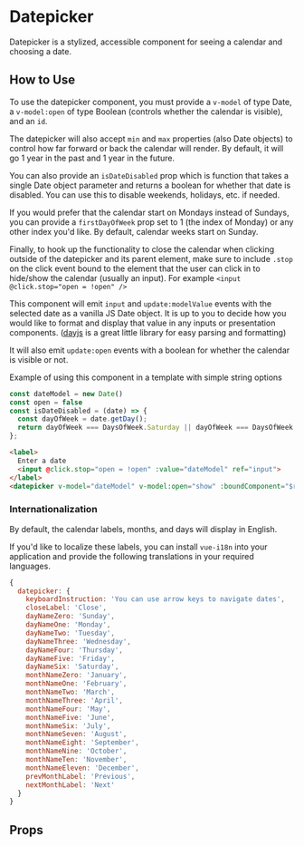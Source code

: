 
# Datepicker

Datepicker is a stylized, accessible component for seeing a calendar and choosing a date.

<Preview>
  <Story id="components-datepicker--primary" />
</Preview>

## How to Use
To use the datepicker component, you must provide a `v-model` of type Date, a `v-model:open` of type Boolean (controls whether the calendar is visible), and an `id`.

The datepicker will also accept `min` and `max` properties (also Date objects) to control how far forward or back the calendar will render. By default, it will go 1 year in the past and 1 year in the future.

You can also provide an `isDateDisabled` prop which is function that takes a single Date object parameter and returns a boolean for whether that date is disabled. You can use this to disable weekends, holidays, etc. if needed.

If you would prefer that the calendar start on Mondays instead of Sundays,  you can provide a `firstDayOfWeek` prop set to 1 (the index of Monday) or any other index you'd like. By default, calendar weeks start on Sunday.

Finally, to hook up the functionality to close the calendar when clicking outside of the datepicker and its parent element, make sure to include `.stop` on the click event bound to the element that the user can click in to hide/show the calendar (usually an input). For example `<input @click.stop="open = !open" />`

This component will emit `input` and `update:modelValue` events with the selected date as a vanilla JS Date object. It is up to you to decide how you would like to format and display that value in any inputs or presentation components. ([dayjs](https://day.js.org/) is a great little library for easy parsing and formatting)

It will also emit `update:open` events with a boolean for whether the calendar is visible or not.

Example of using this component in a template with simple string options
```js
const dateModel = new Date()
const open = false
const isDateDisabled = (date) => {
  const dayOfWeek = date.getDay();
  return dayOfWeek === DaysOfWeek.Saturday || dayOfWeek === DaysOfWeek.Sunday;
};
```
```html
<label>
  Enter a date
  <input @click.stop="open = !open" :value="dateModel" ref="input">
</label>
<datepicker v-model="dateModel" v-model:open="show" :boundComponent="$refs.input"></datepicker>
```

### Internationalization

By default, the calendar labels, months, and days will display in English.

If you'd like to localize these labels, you can install `vue-i18n` into your application and provide the following translations in your required languages.
```js
{
  datepicker: {
    keyboardInstruction: 'You can use arrow keys to navigate dates',
    closeLabel: 'Close',
    dayNameZero: 'Sunday',
    dayNameOne: 'Monday',
    dayNameTwo: 'Tuesday',
    dayNameThree: 'Wednesday',
    dayNameFour: 'Thursday',
    dayNameFive: 'Friday',
    dayNameSix: 'Saturday',
    monthNameZero: 'January',
    monthNameOne: 'February',
    monthNameTwo: 'March',
    monthNameThree: 'April',
    monthNameFour: 'May',
    monthNameFive: 'June',
    monthNameSix: 'July',
    monthNameSeven: 'August',
    monthNameEight: 'September',
    monthNameNine: 'October',
    monthNameTen: 'November',
    monthNameEleven: 'December',
    prevMonthLabel: 'Previous',
    nextMonthLabel: 'Next'
  }
}
```

## Props

<ArgsTable story={PRIMARY_STORY} />
